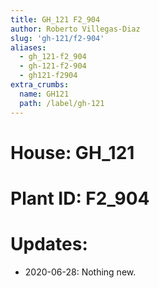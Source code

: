 ```yaml
---
title: GH_121 F2_904
author: Roberto Villegas-Diaz
slug: 'gh-121/f2-904'
aliases:
  - gh_121-f2_904
  - gh-121-f2-904
  - gh121-f2904
extra_crumbs:
  name: GH121
  path: /label/gh-121
---
```


# **House**: GH_121
# **Plant ID**: F2_904
# **Updates**: 
 - 2020-06-28: Nothing new.
